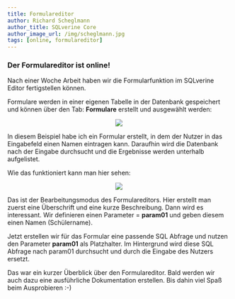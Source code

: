 ```yaml
---
title: Formulareditor
author: Richard Scheglmann
author_title: SQLverine Core
author_image_url: /img/scheglmann.jpg
tags: [online, formulareditor]
---
```

### Der Formulareditor ist online!

Nach einer Woche Arbeit haben wir die Formularfunktion im SQLverine Editor fertigstellen können.

Formulare werden in einer eigenen Tabelle in der Datenbank gespeichert und können über den Tab: **Formulare** erstellt und ausgewählt werden:

<center>
  <img className='customImageBorder'
  src={require('./assets/blog2.png').default} 
  style={{width:400}}
/>
</center>

<!--truncate-->

In diesem Beispiel habe ich ein Formular erstellt, in dem der Nutzer in das Eingabefeld einen Namen eintragen kann. Daraufhin wird die Datenbank nach der Eingabe durchsucht und die Ergebnisse werden unterhalb aufgelistet.

Wie das funktioniert kann man hier sehen:

<center>
  <img className='customImageBorder'
  src={require('./assets/blog1.png').default} 
  style={{width:400}}
/>
</center>

Das ist der Bearbeitungsmodus des Formulareditors. Hier erstellt man zuerst eine Überschrift und eine kurze Beschreibung. Dann wird es interessant. Wir definieren einen Parameter = **param01** und geben diesem einen Namen (Schülername). 

Jetzt erstellen wir für das Formular eine passende SQL Abfrage und nutzen den Parameter **param01** als Platzhalter. Im Hintergrund wird diese SQL Abfrage nach param01 durchsucht und durch die Eingabe des Nutzers ersetzt.

Das war ein kurzer Überblick über den Formulareditor. Bald werden wir auch dazu eine ausführliche Dokumentation erstellen. Bis dahin viel Spaß beim Ausprobieren :-)